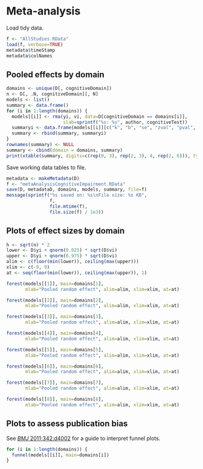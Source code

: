 # Meta-analysis

Load tidy data.

```r
f <- "AllStudies.RData"
load(f, verbose=TRUE)
metadata$timeStamp
metadata$colNames
```

## Pooled effects by domain

```r
domains <- unique(D[, cognitiveDomain])
n <- D[, .N, cognitiveDomain][, N]
models <- list()
summary <- data.frame()
for (i in 1:length(domains)) {
  models[[i]] <- rma(yi, vi, data=D[cognitiveDomain == domains[i]],
                     slab=sprintf("%s: %s", author, cognitiveTest))
  summaryi <- data.frame(models[[i]][c("k", "b", "se", "zval", "pval", "ci.lb", "ci.ub", "tau2", "QE", "I2", "H2")])
  summary <- rbind(summary, summaryi)
}
rownames(summary) <- NULL
summary <- cbind(domain = domains, summary)
print(xtable(summary, digits=c(rep(0, 3), rep(2, 3), 4, rep(2, 6))), type="html")
```

Save working data tables to file.

```r
metadata <- makeMetadata(D)
f <- "metaAnalysisCognitiveImpairment.RData"
save(D, metadataD, domains, models, summary, file=f)
message(sprintf("%s saved on: %s\nFile size: %s KB", 
                f,
                file.mtime(f),
                file.size(f) / 1e3))
```


## Plots of effect sizes by domain

```r
h <- sqrt(n) * 2
lower <- D$yi + qnorm(0.025) * sqrt(D$vi)
upper <- D$yi + qnorm(0.975) * sqrt(D$vi)
alim <- c(floor(min(lower)), ceiling(max(upper)))
xlim <- c(-9, 9)
at <- seq(floor(min(lower)), ceiling(max(upper)), 1)
```

```r
forest(models[[1]], main=domains[1],
       mlab="Pooled random effect", alim=alim, xlim=xlim, at=at)
```

```r
forest(models[[2]], main=domains[2],
       mlab="Pooled random effect", alim=alim, xlim=xlim, at=at)
```

```r
forest(models[[3]], main=domains[3],
       mlab="Pooled random effect", alim=alim, xlim=xlim, at=at)
```

```r
forest(models[[4]], main=domains[4],
       mlab="Pooled random effect", alim=alim, xlim=xlim, at=at)
```

```r
forest(models[[5]], main=domains[5],
       mlab="Pooled random effect", alim=alim, xlim=xlim, at=at)
```

```r
forest(models[[6]], main=domains[6],
       mlab="Pooled random effect", alim=alim, xlim=xlim, at=at)
```

```r
forest(models[[7]], main=domains[7],
       mlab="Pooled random effect", alim=alim, xlim=xlim, at=at)
```

```r
forest(models[[8]], main=domains[8],
       mlab="Pooled random effect", alim=alim, xlim=xlim, at=at)
```


## Plots to assess publication bias

See [*BMJ* 2011;342:d4002](http://www.bmj.com/content/343/bmj.d4002) for a guide to interpret funnel plots.

```r
for (i in 1:length(domains)) {
  funnel(models[[i]], main=domains[i])
}
```
